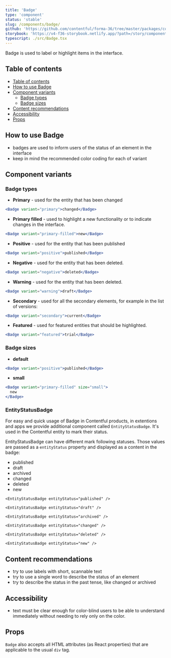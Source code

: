 ```yaml
---
title: 'Badge'
type: 'component'
status: 'stable'
slug: /components/badge/
github: 'https://github.com/contentful/forma-36/tree/master/packages/components/badge'
storybook: 'https://v4-f36-storybook.netlify.app/?path=/story/components-badge--basic'
typescript: ./src/Badge.tsx
---
```


Badge is used to label or highlight items in the interface.

## Table of contents

- [Table of contents](#table-of-contents)
- [How to use Badge](#how-to-use-badge)
- [Component variants](#component-variants)
  - [Badge types](#badge-types)
  - [Badge sizes](#badge-sizes)
- [Content recommendations](#content-recommendations)
- [Accessibility](#accessibility)
- [Props](#props)

## How to use Badge

- badges are used to inform users of the status of an element in the interface
- keep in mind the recommended color coding for each of variant

## Component variants

### Badge types

- **Primary** - used for the entity that has been changed

```jsx
<Badge variant="primary">changed</Badge>
```

- **Primary filled** - used to highlight a new functionality or to indicate changes in the interface.

```jsx
<Badge variant="primary-filled">new</Badge>
```

- **Positive** - used for the entity that has been published

```jsx
<Badge variant="positive">published</Badge>
```

- **Negative** - used for the entity that has been deleted.

```jsx
<Badge variant="negative">deleted</Badge>
```

- **Warning** - used for the entity that has been deleted.

```jsx
<Badge variant="warning">draft</Badge>
```

- **Secondary** - used for all the secondary elements, for example in the list of versions:

```jsx
<Badge variant="secondary">current</Badge>
```

- **Featured** - used for featured entities that should be highlighted.

```jsx
<Badge variant="featured">trial</Badge>
```

### Badge sizes

- **default**

```jsx
<Badge variant="positive">published</Badge>
```

- **small**

```jsx
<Badge variant="primary-filled" size="small">
  new
</Badge>
```

### EntityStatusBadge

For easy and quick usage of Badge in Contentful products, in extentions and apps we provide additional component called `EntityStatusBadge`. It's used in the Contentful entity to mark their status.

EntityStatusBadge can have different mark following statuses. Those values are passed as a `entityStatus` property and displayed as a content in the badge:

- published
- draft
- archived
- changed
- deleted
- new

```tsx
<EntityStatusBadge entityStatus="published" />
```

```tsx
<EntityStatusBadge entityStatus="draft" />
```

```tsx
<EntityStatusBadge entityStatus="archived" />
```

```tsx
<EntityStatusBadge entityStatus="changed" />
```

```tsx
<EntityStatusBadge entityStatus="deleted" />
```

```tsx
<EntityStatusBadge entityStatus="new" />
```

## Content recommendations

- try to use labels with short, scannable text
- try to use a single word to describe the status of an element
- try to describe the status in the past tense, like changed or archived

## Accessibility

- text must be clear enough for color-blind users to be able to understand immediately without needing to rely only on the color.

## Props


<Props of="Badge" />

`Badge` also accepts all HTML attributes (as React properties) that are applicable to the usual `div` tag.
